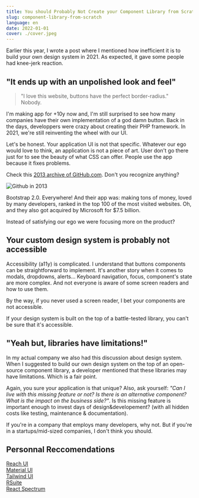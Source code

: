 ```yaml
---
title: You should Probably Not Create your Component Library from Scratch
slug: component-library-from-scratch
language: en
date: 2022-01-01
cover: ./cover.jpeg
---
```


Earlier this year, I wrote a post where I mentioned how inefficient it is to build your own design
system in 2021. As expected, it gave some people had knee-jerk reaction.

## "It ends up with an unpolished look and feel"

> "I love this website, buttons have the perfect border-radius."  
> Nobody.

I'm making app for +10y now and, I'm still surprised to see how many companies have their own
implementation of a god damn button. Back in the days, developpers were crazy about creating their
PHP framework. In 2021, we're still reinventing the wheel with our UI.

Let's be honest. Your application UI is not that specific. Whatever our ego would love to think, an
application is not a piece of art. User don't go there just for to see the beauty of what CSS can
offer. People use the app because it fixes problems.

Check this
[2013 archive of GitHub.com](https://web.archive.org/web/20130817235413/https://github.com/twbs/bootstrap).
Don't you recognize anything?

![Github in 2013](./github-in-2013.png)

Bootstrap 2.0. Everywhere! And their app was: making tons of money, loved by many developers, ranked
in the top 100 of the most visited websites. Oh, and they also got acquired by Microsoft for $7.5
billion.

Instead of satisfying our ego we were focusing more on the product?

## Your custom design system is probably not accessible

Accessibility (a11y) is complicated. I understand that buttons components can be straightforward to
implement. It's another story when it comes to modals, dropdowns, alerts... Keyboard navigation,
focus, component's state are more complex. And not everyone is aware of some screen readers and how
to use them.

By the way, if you never used a screen reader, I bet your components are not accessible.

If your design system is built on the top of a battle-tested library, you can't be sure that it's
accessible.

## "Yeah but, libraries have limitations!"

In my actual company we also had this discussion about design system. When I suggested to build our
own design system on the top of an open-source component library, a developer mentioned that these
libraries may have limitations. Which is a fair point.

Again, you sure your application is that unique? Also, ask yourself: _"Can I live with this missing
feature or not? Is there is an alternative component? What is the impact on the business side?"_. Is
this missing feature is important enough to invest days of design&developement? (with all hidden
costs like testing, maintenance & documentation).

If you're in a company that employs many developers, why not. But if you're in a startups/mid-sized
companies, I don't think you should.

## Personnal Reccomendations

[Reach UI](https://reach.tech)  
[Material UI](https://mui.com)  
[Tailwind UI](https://tailwindui.com)  
[RSuite](https://rsuitejs.com)  
[React Spectrum](https://react-spectrum.adobe.com/react-spectrum/index.html)
